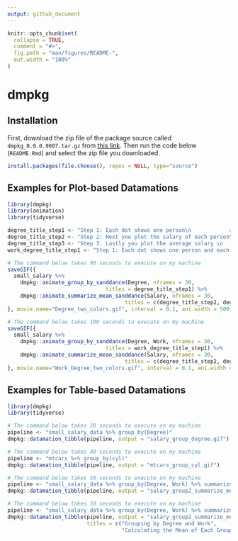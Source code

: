 ```yaml
---
output: github_document
---
```


<!-- README.md is generated from README.Rmd. Please edit that file -->

```r
knitr::opts_chunk$set(
  collapse = TRUE,
  comment = "#>",
  fig.path = "man/figures/README-",
  out.width = "100%"
)
```

# dmpkg

## Installation

First, download the zip file of the package source called `dmpkg_0.0.0.9007.tar.gz` 
from [this link](https://zenodo.org/record/4287448). 
Then run the code below (`README.Rmd`) and select the zip file you downloaded.

```r
install.packages(file.choose(), repos = NULL, type="source")
```

## Examples for Plot-based Datamations

```r
library(dmpkg)
library(animation)
library(tidyverse)
```


```r
degree_title_step1 <- "Step 1: Each dot shows one person\n            and each group shows degree type"
degree_title_step2 <- "Step 2: Next you plot the salary of each person\n            within each group"
degree_title_step3 <- "Step 3: Lastly you plot the average salary \n            of each group and zoom in"
work_degree_title_step1 <- "Step 1: Each dot shows one person and each group\n            shows degree type AND work setting"
```


```r
# The command below takes 90 seconds to execute on my machine
saveGIF({
  small_salary %>%
    dmpkg::animate_group_by_sanddance(Degree, nframes = 30, 
                               titles = degree_title_step1) %>%
    dmpkg::animate_summarize_mean_sanddance(Salary, nframes = 30,
                                     titles = c(degree_title_step2, degree_title_step3))
}, movie.name="Degree_two_colors.gif", interval = 0.1, ani.width = 500, ani.height = 350, ani.res = 100)

# The command below takes 100 seconds to execute on my machine
saveGIF({
  small_salary %>%
    dmpkg::animate_group_by_sanddance(Degree, Work, nframes = 30, 
                               titles = work_degree_title_step1) %>%
    dmpkg::animate_summarize_mean_sanddance(Salary, nframes = 30,
                                     titles = c(degree_title_step2, degree_title_step3))
}, movie.name="Work_Degree_two_colors.gif", interval = 0.1, ani.width = 500, ani.height = 350, ani.res= 100)
```

## Examples for Table-based Datamations

```r
library(dmpkg)
library(tidyverse)

# The command below takes 20 seconds to execute on my machine
pipeline <- "small_salary_data %>% group_by(Degree)"
dmpkg::datamation_tibble(pipeline, output = "salary_group_degree.gif")

# The command below takes 40 seconds to execute on my machine
pipeline <- "mtcars %>% group_by(cyl)"
dmpkg::datamation_tibble(pipeline, output = "mtcars_group_cyl.gif")

# The command below takes 50 seconds to execute on my machine
pipeline <- "small_salary_data %>% group_by(Degree, Work) %>% summarize(Avg_Salary = mean(Salary))"
dmpkg::datamation_tibble(pipeline, output = "salary_group2_summarize_mean.gif")

# The command below takes 50 seconds to execute on my machine
pipeline <- "small_salary_data %>% group_by(Degree, Work) %>% summarize(Avg_Salary = mean(Salary))"
dmpkg::datamation_tibble(pipeline, output = "salary_group2_summarize_mean.gif",
                         titles = c("Grouping by Degree and Work", 
                                    "Calculating the Mean of Each Group"))
```
